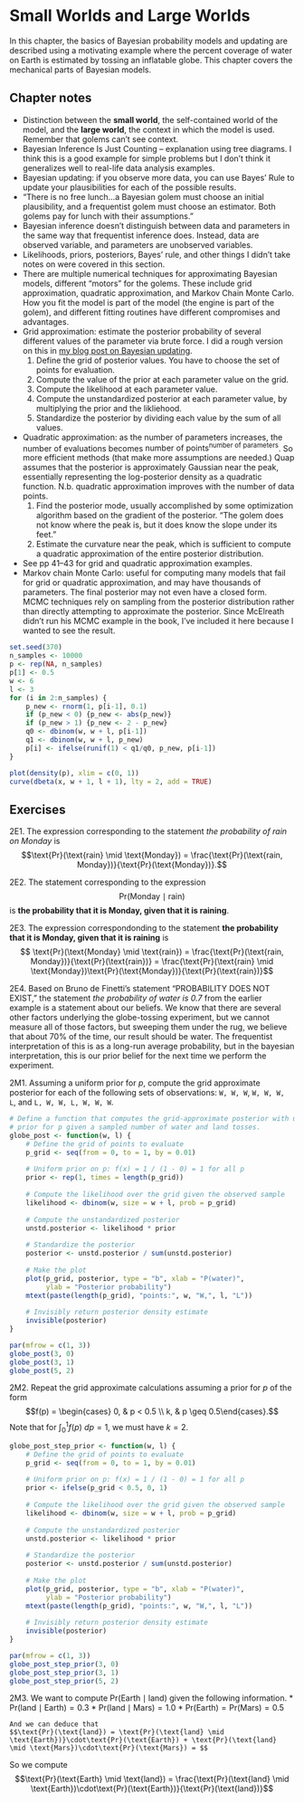 # Small Worlds and Large Worlds

In this chapter, the basics of Bayesian probability models and updating are described using a motivating example where the percent coverage of water on Earth is estimated by tossing an inflatable globe. This chapter covers the mechanical parts of Bayesian models.

## Chapter notes

* Distinction between the **small world**, the self-contained world of the model, and the **large world**, the context in which the model is used. Remember that golems can't see context.
* Bayesian Inference Is Just Counting -- explanation using tree diagrams. I think this is a good example for simple problems but I don't think it generalizes well to real-life data analysis examples.
* Bayesian updating: if you observe more data, you can use Bayes' Rule to update your plausibilities for each of the possible results.
* "There is no free lunch...a Bayesian golem must choose an initial plausibility, and a frequentist golem must choose an estimator. Both golems pay for lunch with their assumptions."
* Bayesian inference doesn't distinguish between data and parameters in the same way that frequentist inference does. Instead, data are observed variable, and parameters are unobserved variables.
* Likelihoods, priors, posteriors, Bayes' rule, and other things I didn't take notes on were covered in this section.
* There are multiple numerical techniques for approximating Bayesian models, different "motors" for the golems. These include grid approximation, quadratic approximation, and Markov Chain Monte Carlo. How you fit the model is part of the model (the engine is part of the golem), and different fitting routines have different compromises and advantages.
* Grid approximation: estimate the posterior probability of several different values of the parameter via brute force. I did a rough version on this in [my blog post on Bayesian updating](https://blog.wzbillings.com/posts/2022-06-24_bayes-diagnostics/).
	1. Define the grid of posterior values. You have to choose the set of points for evaluation.
	2. Compute the value of the prior at each parameter value on the grid.
	3. Compute the likelihood at each parameter value.
	4. Compute the unstandardized posterior at each parameter value, by multiplying the prior and the likliehood.
	5. Standardize the posterior by dividing each value by the sum of all values.
* Quadratic approximation: as the number of parameters increases, the number of evaluations becomes $\text{number of points} ^ \text{number of parameters}$. So more efficient methods (that make more assumptions are needed.) Quap assumes that the posterior is approximately Gaussian near the peak, essentially representing the log-posterior density as a quadratic function. N.b. quadratic approximation improves with the number of data points.
	1. Find the posterior mode, usually accomplished by some optimization algorithm based on the gradient of the posterior. "The golem does not know where the peak is, but it does know the slope under its feet."
	2. Estimate the curvature near the peak, which is sufficient to compute a quadratic approximation of the entire posterior distribution.
* See pp 41--43 for grid and quadratic approximation examples.
* Markov chain Monte Carlo: useful for computing many models that fail for grid or quadratic approximation, and may have thousands of parameters. The final posterior may not even have a closed form. MCMC techniques rely on sampling from the posterior distribution rather than directly attempting to approximate the posterior. Since McElreath didn't run his MCMC example in the book, I've included it here because I wanted to see the result.

```r
set.seed(370)
n_samples <- 10000
p <- rep(NA, n_samples)
p[1] <- 0.5
w <- 6
l <- 3
for (i in 2:n_samples) {
	p_new <- rnorm(1, p[i-1], 0.1)
	if (p_new < 0) {p_new <- abs(p_new)}
	if (p_new > 1) {p_new <- 2 - p_new}
	q0 <- dbinom(w, w + l, p[i-1])
	q1 <- dbinom(w, w + l, p_new)
	p[i] <- ifelse(runif(1) < q1/q0, p_new, p[i-1])
}

plot(density(p), xlim = c(0, 1))
curve(dbeta(x, w + 1, l + 1), lty = 2, add = TRUE)
```

## Exercises

2E1. The expression corresponding to the statement *the probability of rain on Monday* is
$$\text{Pr}(\text{rain} \mid \text{Monday}) = \frac{\text{Pr}(\text{rain, Monday})}{\text{Pr}(\text{Monday})}.$$

2E2. The statement corresponding to the expression
$$\text{Pr}(\text{Monday} \mid \text{rain})$$
is **the probability that it is Monday, given that it is raining**.

2E3. The expression correspondonding to the statement **the probability that it is Monday, given that it is raining** is
$$ \text{Pr}(\text{Monday} \mid \text{rain}) = \frac{\text{Pr}(\text{rain, Monday})}{\text{Pr}(\text{rain})} = \frac{\text{Pr}(\text{rain} \mid \text{Monday})\text{Pr}(\text{Monday})}{\text{Pr}(\text{rain})}$$

2E4. Based on Bruno de Finetti's statement "PROBABILITY DOES NOT EXIST," the statement *the probability of water is 0.7* from the earlier example is a statement about our beliefs. We know that there are several other factors underlying the globe-tossing experiment, but we cannot measure all of those factors, but sweeping them under the rug, we believe that about 70% of the time, our result should be water. The frequentist interpretation of this is as a long-run average probability, but in the bayesian interpretation, this is our prior belief for the next time we perform the experiment.

2M1. Assuming a uniform prior for $p$, compute the grid approximate posterior for each of the following sets of observations: `W, W, W`, `W, W, W, L`, and `L, W, W, L, W, W, W`.
	
```r
# Define a function that computes the grid-approximate posterior with uniform
# prior for p given a sampled number of water and land tosses.
globe_post <- function(w, l) {
	# Define the grid of points to evaluate
	p_grid <- seq(from = 0, to = 1, by = 0.01)
	
	# Uniform prior on p: f(x) = 1 / (1 - 0) = 1 for all p
	prior <- rep(1, times = length(p_grid))
	
	# Compute the likelihood over the grid given the observed sample
	likelihood <- dbinom(w, size = w + l, prob = p_grid)
	
	# Compute the unstandardized posterior
	unstd.posterior <- likelihood * prior
	
	# Standardize the posterior
	posterior <- unstd.posterior / sum(unstd.posterior)
	
	# Make the plot
	plot(p_grid, posterior, type = "b", xlab = "P(water)",
		 ylab = "Posterior probability")
	mtext(paste(length(p_grid), "points:", w, "W,", l, "L"))
	
	# Invisibly return posterior density estimate
	invisible(posterior)
}

par(mfrow = c(1, 3))
globe_post(3, 0)
globe_post(3, 1)
globe_post(5, 2)
```


2M2. Repeat the grid approximate calculations assuming a prior for $p$ of the form
$$f(p) = \begin{cases} 0, & p < 0.5 \\ k, & p \geq 0.5\end{cases}.$$
Note that for $\int_0^1 f(p) \ dp = 1,$ we must have $k = 2$.

```r
globe_post_step_prior <- function(w, l) {
	# Define the grid of points to evaluate
	p_grid <- seq(from = 0, to = 1, by = 0.01)
	
	# Uniform prior on p: f(x) = 1 / (1 - 0) = 1 for all p
	prior <- ifelse(p_grid < 0.5, 0, 1)
	
	# Compute the likelihood over the grid given the observed sample
	likelihood <- dbinom(w, size = w + l, prob = p_grid)
	
	# Compute the unstandardized posterior
	unstd.posterior <- likelihood * prior
	
	# Standardize the posterior
	posterior <- unstd.posterior / sum(unstd.posterior)
	
	# Make the plot
	plot(p_grid, posterior, type = "b", xlab = "P(water)",
		 ylab = "Posterior probability")
	mtext(paste(length(p_grid), "points:", w, "W,", l, "L"))
	
	# Invisibly return posterior density estimate
	invisible(posterior)
}

par(mfrow = c(1, 3))
globe_post_step_prior(3, 0)
globe_post_step_prior(3, 1)
globe_post_step_prior(5, 2)
```

2M3. We want to compute $\text{Pr}(\text{Earth} \mid \text{land})$ given the following information.
	* $\text{Pr}(\text{land} \mid \text{Earth}) = 0.3$
	* $\text{Pr}(\text{land} \mid \text{Mars}) = 1.0$
	* $\text{Pr}(\text{Earth}) = \text{Pr}(\text{Mars}) = 0.5$
	
	And we can deduce that
	$$\text{Pr}(\text{land}) = \text{Pr}(\text{land} \mid \text{Earth})}\cdot\text{Pr}(\text{Earth}) + \text{Pr}(\text{land} \mid \text{Mars})\cdot\text{Pr}(\text{Mars}) = $$

So we compute
$$\text{Pr}(\text{Earth} \mid \text{land}) = \frac{\text{Pr}(\text{land} \mid \text{Earth})\cdot\text{Pr}(\text{Earth})}{\text{Pr}(\text{land})}$$










